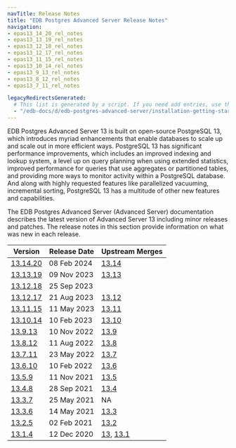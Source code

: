```yaml
---
navTitle: Release Notes
title: "EDB Postgres Advanced Server Release Notes"
navigation:
- epas13_14_20_rel_notes
- epas13_13_19_rel_notes
- epas13_12_18_rel_notes
- epas13_12_17_rel_notes
- epas13_11_15_rel_notes
- epas13_10_14_rel_notes
- epas13_9_13_rel_notes
- epas13_8_12_rel_notes
- epas13_7_11_rel_notes

legacyRedirectsGenerated:
  # This list is generated by a script. If you need add entries, use the `legacyRedirects` key.
  - "/edb-docs/d/edb-postgres-advanced-server/installation-getting-started/release-notes/13/index.html"
---
```


EDB Postgres Advanced Server 13 is built on open-source PostgreSQL 13, which introduces myriad enhancements that enable databases to scale up and scale out in more efficient ways. PostgreSQL 13 has significant performance improvements, which includes an improved indexing and lookup system, a level up on query planning when using extended statistics, improved performance for queries that use aggregates or partitioned tables, and providing more ways to monitor activity within a PostgreSQL database. And along with highly requested features like parallelized vacuuming, incremental sorting, PostgreSQL 13 has a multitude of other new features and capabilities.

The EDB Postgres Advanced Server (Advanced Server) documentation describes the latest version of Advanced Server 13 including minor releases and patches. The release notes in this section provide information on what was new in each release. 

|               Version               | Release Date |                                                    Upstream Merges                                                     |
| ----------------------------------- | ------------ | ---------------------------------------------------------------------------------------------------------------------- |
| [13.14.20](epas13_14_20_rel_notes)  | 08 Feb 2024  | [13.14](https://www.postgresql.org/docs/release/13.14/)                                                                |
| [13.13.19](epas13_13_19_rel_notes)  | 09 Nov 2023  | [13.13](https://www.postgresql.org/docs/release/13.13/)                                                                |
| [13.12.18](epas13_12_17_rel_notes)  | 25 Sep 2023  |                                                                                                                        |
| [13.12.17](epas13_12_17_rel_notes)  | 21 Aug 2023  | [13.12](https://www.postgresql.org/docs/release/13.12/)                                                                |
| [13.11.15](epas13_11_15_rel_notes)  | 11 May 2023  | [13.11](https://www.postgresql.org/docs/release/13.11/)                                                                |
| [13.10.14](epas13_10_14_rel_notes)  | 10 Feb 2023  | [13.10](https://www.postgresql.org/docs/release/13.10/)                                                                |
| [13.9.13](epas13_9_13_rel_notes)    | 10 Nov 2022  | [13.9](https://www.postgresql.org/docs/release/13.9/)                                                                  |
| [13.8.12](epas13_8_12_rel_notes)    | 11 Aug 2022  | [13.8](https://www.postgresql.org/docs/release/13.8/)                                                                  |
| [13.7.11](epas13_7_11_rel_notes)    | 23 May 2022  | [13.7](https://www.postgresql.org/docs/release/13.7/)                                                                  |
| [13.6.10](13_epas13.6.10_rel_notes) | 10 Feb 2022  | [13.6](https://www.postgresql.org/docs/13/release-13-6.html)                                                           |
| [13.5.9](14_epas13.5.9_rel_notes)   | 11 Nov 2021  | [13.5](https://www.postgresql.org/docs/13/release-13-5.html)                                                           |
| [13.4.8](15_epas13.4.8_rel_notes)   | 28 Sep 2021  | [13.4](https://www.postgresql.org/docs/13/release-13-4.html)                                                           |
| [13.3.7](16_epas13.3.7_rel_notes)   | 25 May 2021  | NA                                                                                                                     |
| [13.3.6](17_epas13.3.6_rel_notes)   | 14 May 2021  | [13.3](https://www.postgresql.org/docs/13/release-13-3.html)                                                           |
| [13.2.5](19_epas13.2.5_rel_notes)   | 02 Feb 2021  | [13.2](https://www.postgresql.org/docs/13/release-13-2.html)                                                           |
| [13.1.4](20_epas13_rel_notes)       | 12 Dec 2020  | [13](https://www.postgresql.org/docs/13/release-13.html), [13.1](https://www.postgresql.org/docs/13/release-13-1.html) |